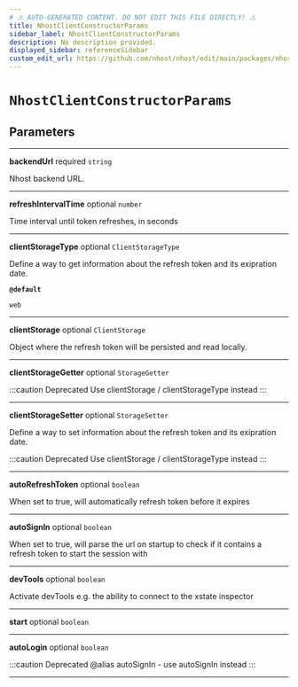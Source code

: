 ```yaml
---
# ⚠️ AUTO-GENERATED CONTENT. DO NOT EDIT THIS FILE DIRECTLY! ⚠️
title: NhostClientConstructorParams
sidebar_label: NhostClientConstructorParams
description: No description provided.
displayed_sidebar: referenceSidebar
custom_edit_url: https://github.com/nhost/nhost/edit/main/packages/nhost-js/src/core/nhost-client.ts#L7
---
```


# `NhostClientConstructorParams`

## Parameters

---

**<span className="parameter-name">backendUrl</span>** <span className="optional-status">required</span> `string`

Nhost backend URL.

---

**<span className="parameter-name">refreshIntervalTime</span>** <span className="optional-status">optional</span> `number`

Time interval until token refreshes, in seconds

---

**<span className="parameter-name">clientStorageType</span>** <span className="optional-status">optional</span> `ClientStorageType`

Define a way to get information about the refresh token and its exipration date.

**`@default`**

`web`

---

**<span className="parameter-name">clientStorage</span>** <span className="optional-status">optional</span> `ClientStorage`

Object where the refresh token will be persisted and read locally.

---

**<span className="parameter-name deprecated">clientStorageGetter</span>** <span className="optional-status">optional</span> `StorageGetter`

:::caution Deprecated
Use clientStorage / clientStorageType instead
:::

---

**<span className="parameter-name deprecated">clientStorageSetter</span>** <span className="optional-status">optional</span> `StorageSetter`

Define a way to set information about the refresh token and its exipration date.

:::caution Deprecated
Use clientStorage / clientStorageType instead
:::

---

**<span className="parameter-name">autoRefreshToken</span>** <span className="optional-status">optional</span> `boolean`

When set to true, will automatically refresh token before it expires

---

**<span className="parameter-name">autoSignIn</span>** <span className="optional-status">optional</span> `boolean`

When set to true, will parse the url on startup to check if it contains a refresh token to start the session with

---

**<span className="parameter-name">devTools</span>** <span className="optional-status">optional</span> `boolean`

Activate devTools e.g. the ability to connect to the xstate inspector

---

**<span className="parameter-name">start</span>** <span className="optional-status">optional</span> `boolean`

---

**<span className="parameter-name deprecated">autoLogin</span>** <span className="optional-status">optional</span> `boolean`

:::caution Deprecated
@alias autoSignIn - use autoSignIn instead
:::

---

